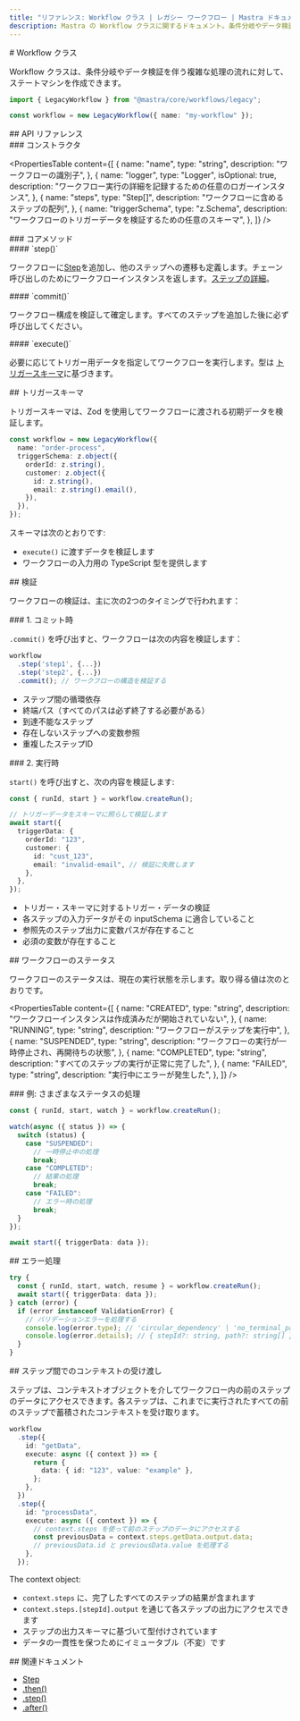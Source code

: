 ```yaml
---
title: "リファレンス: Workflow クラス | レガシー ワークフロー | Mastra ドキュメント"
description: Mastra の Workflow クラスに関するドキュメント。条件分岐やデータ検証を伴う複雑な処理フローのために、ステートマシンを作成できます。
---
```


<div id="workflow-class">
  # Workflow クラス
</div>

Workflow クラスは、条件分岐やデータ検証を伴う複雑な処理の流れに対して、ステートマシンを作成できます。

```ts copy
import { LegacyWorkflow } from "@mastra/core/workflows/legacy";

const workflow = new LegacyWorkflow({ name: "my-workflow" });
```


<div id="api-reference">
  ## API リファレンス
</div>

<div id="constructor">
  ### コンストラクタ
</div>

<PropertiesTable
  content={[
    {
      name: "name",
      type: "string",
      description: "ワークフローの識別子",
    },
    {
      name: "logger",
      type: "Logger<WorkflowLogMessage>",
      isOptional: true,
      description: "ワークフロー実行の詳細を記録するための任意のロガーインスタンス",
    },
    {
      name: "steps",
      type: "Step[]",
      description: "ワークフローに含めるステップの配列",
    },
    {
      name: "triggerSchema",
      type: "z.Schema",
      description: "ワークフローのトリガーデータを検証するための任意のスキーマ",
    },
  ]}
/>

<div id="core-methods">
  ### コアメソッド
</div>

<div id="step">
  #### `step()`
</div>

ワークフローに[Step](./step-class)を追加し、他のステップへの遷移も定義します。チェーン呼び出しのためにワークフローインスタンスを返します。[ステップの詳細](./step-class)。

<div id="commit">
  #### `commit()`
</div>

ワークフロー構成を検証して確定します。すべてのステップを追加した後に必ず呼び出してください。

<div id="execute">
  #### `execute()`
</div>

必要に応じてトリガー用データを指定してワークフローを実行します。型は [トリガースキーマ](./workflow#trigger-schemas)に基づきます。

<div id="trigger-schemas">
  ## トリガースキーマ
</div>

トリガースキーマは、Zod を使用してワークフローに渡される初期データを検証します。

```ts showLineNumbers copy
const workflow = new LegacyWorkflow({
  name: "order-process",
  triggerSchema: z.object({
    orderId: z.string(),
    customer: z.object({
      id: z.string(),
      email: z.string().email(),
    }),
  }),
});
```

スキーマは次のとおりです:

* `execute()` に渡すデータを検証します
* ワークフローの入力用の TypeScript 型を提供します


<div id="validation">
  ## 検証
</div>

ワークフローの検証は、主に次の2つのタイミングで行われます：

<div id="1-at-commit-time">
  ### 1. コミット時
</div>

`.commit()` を呼び出すと、ワークフローは次の内容を検証します：

```ts showLineNumbers copy
workflow
  .step('step1', {...})
  .step('step2', {...})
  .commit(); // ワークフローの構造を検証する
```

* ステップ間の循環依存
* 終端パス（すべてのパスは必ず終了する必要がある）
* 到達不能なステップ
* 存在しないステップへの変数参照
* 重複したステップID


<div id="2-during-execution">
  ### 2. 実行時
</div>

`start()` を呼び出すと、次の内容を検証します:

```ts showLineNumbers copy
const { runId, start } = workflow.createRun();

// トリガーデータをスキーマに照らして検証します
await start({
  triggerData: {
    orderId: "123",
    customer: {
      id: "cust_123",
      email: "invalid-email", // 検証に失敗します
    },
  },
});
```

* トリガー・スキーマに対するトリガー・データの検証
* 各ステップの入力データがその inputSchema に適合していること
* 参照先のステップ出力に変数パスが存在すること
* 必須の変数が存在すること


<div id="workflow-status">
  ## ワークフローのステータス
</div>

ワークフローのステータスは、現在の実行状態を示します。取り得る値は次のとおりです。

<PropertiesTable
  content={[
    {
      name: "CREATED",
      type: "string",
      description: "ワークフローインスタンスは作成済みだが開始されていない",
    },
    {
      name: "RUNNING",
      type: "string",
      description: "ワークフローがステップを実行中",
    },
    {
      name: "SUSPENDED",
      type: "string",
      description: "ワークフローの実行が一時停止され、再開待ちの状態",
    },
    {
      name: "COMPLETED",
      type: "string",
      description: "すべてのステップの実行が正常に完了した",
    },
    {
      name: "FAILED",
      type: "string",
      description: "実行中にエラーが発生した",
    },
  ]}
/>

<div id="example-handling-different-statuses">
  ### 例: さまざまなステータスの処理
</div>

```typescript showLineNumbers copy
const { runId, start, watch } = workflow.createRun();

watch(async ({ status }) => {
  switch (status) {
    case "SUSPENDED":
      // 一時停止中の処理
      break;
    case "COMPLETED":
      // 結果の処理
      break;
    case "FAILED":
      // エラー時の処理
      break;
  }
});

await start({ triggerData: data });
```


<div id="error-handling">
  ## エラー処理
</div>

```ts showLineNumbers copy
try {
  const { runId, start, watch, resume } = workflow.createRun();
  await start({ triggerData: data });
} catch (error) {
  if (error instanceof ValidationError) {
    // バリデーションエラーを処理する
    console.log(error.type); // 'circular_dependency' | 'no_terminal_path' | 'unreachable_step'
    console.log(error.details); // { stepId?: string, path?: string[] }
  }
}
```


<div id="passing-context-between-steps">
  ## ステップ間でのコンテキストの受け渡し
</div>

ステップは、コンテキストオブジェクトを介してワークフロー内の前のステップのデータにアクセスできます。各ステップは、これまでに実行されたすべての前のステップで蓄積されたコンテキストを受け取ります。

```typescript showLineNumbers copy
workflow
  .step({
    id: "getData",
    execute: async ({ context }) => {
      return {
        data: { id: "123", value: "example" },
      };
    },
  })
  .step({
    id: "processData",
    execute: async ({ context }) => {
      // context.steps を使って前のステップのデータにアクセスする
      const previousData = context.steps.getData.output.data;
      // previousData.id と previousData.value を処理する
    },
  });
```

The context object:

* `context.steps` に、完了したすべてのステップの結果が含まれます
* `context.steps.[stepId].output` を通じて各ステップの出力にアクセスできます
* ステップの出力スキーマに基づいて型付けされています
* データの一貫性を保つためにイミュータブル（不変）です


<div id="related-documentation">
  ## 関連ドキュメント
</div>

- [Step](./step-class)
- [.then()](./then)
- [.step()](./step-function)
- [.after()](./after)